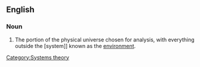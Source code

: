 ==English==
{{wikipedia}}
===Noun===
{{en-noun}}

# {{physics}} The portion of the physical universe chosen for analysis, with everything outside the [system]] known as the [[environment]].

[[Category:Systems theory]]